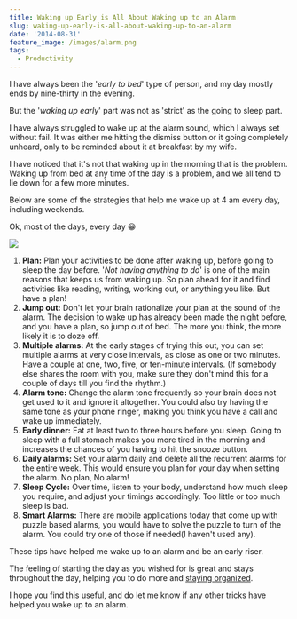 ```yaml
---
title: Waking up Early is All About Waking up to an Alarm
slug: waking-up-early-is-all-about-waking-up-to-an-alarm
date: '2014-08-31'
feature_image: /images/alarm.png
tags:
  - Productivity
---
```

I have always been the '_early to bed_' type of person, and my day mostly ends by nine-thirty in the evening.

But the '_waking up early_' part was not as 'strict' as the going to sleep part.

I have always struggled to wake up at the alarm sound, which I always set without fail. It was either me hitting the dismiss button or it going completely unheard, only to be reminded about it at breakfast by my wife.

I have noticed that it's not that waking up in the morning that is the problem. Waking up from bed at any time of the day is a problem, and we all tend to lie down for a few more minutes.

Below are some of the strategies that help me wake up at 4 am every day, including weekends.

Ok, most of the days, every day 😀

![](/images/alarm.png)

1.  **Plan:** Plan your activities to be done after waking up, before going to sleep the day before. '_Not having anything to do_' is one of the main reasons that keeps us from waking up. So plan ahead for it and find activities like reading, writing, working out, or anything you like. But have a plan!
2.  **Jump out:** Don't let your brain rationalize your plan at the sound of the alarm. The decision to wake up has already been made the night before, and you have a plan, so jump out of bed. The more you think, the more likely it is to doze off.
3.  **Multiple alarms:** At the early stages of trying this out, you can set multiple alarms at very close intervals, as close as one or two minutes. Have a couple at one, two, five, or ten-minute intervals. (If somebody else shares the room with you, make sure they don't mind this for a couple of days till you find the rhythm.)
4.  **Alarm tone:** Change the alarm tone frequently so your brain does not get used to it and ignore it altogether. You could also try having the same tone as your phone ringer, making you think you have a call and wake up immediately.
5.  **Early dinner:** Eat at least two to three hours before you sleep. Going to sleep with a full stomach makes you more tired in the morning and increases the chances of you having to hit the snooze button.
6.  **Daily alarms:** Set your alarm daily and delete all the recurrent alarms for the entire week. This would ensure you plan for your day when setting the alarm. No plan, No alarm!
7.  **Sleep Cycle:** Over time, listen to your body, understand how much sleep you require, and adjust your timings accordingly. Too little or too much sleep is bad.
8.  **Smart Alarms:** There are mobile applications today that come up with puzzle based alarms, you would have to solve the puzzle to turn of the alarm. You could try one of those if needed(I haven't used any).

These tips have helped me wake up to an alarm and be an early riser.

The feeling of starting the day as you wished for is great and stays throughout the day, helping you to do more and [staying organized](/blog/staying-organized-finding-a-system-to-manage-it-all/).

I hope you find this useful, and do let me know if any other tricks have helped you wake up to an alarm.
